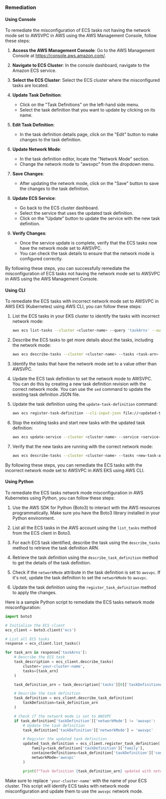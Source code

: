 ### Remediation

#### Using Console

To remediate the misconfiguration of ECS tasks not having the network mode set to AWSVPC in AWS using the AWS Management Console, follow these steps:

1. **Access the AWS Management Console**: Go to the AWS Management Console at https://console.aws.amazon.com/.

2. **Navigate to ECS Cluster**: In the console dashboard, navigate to the Amazon ECS service.

3. **Select the ECS Cluster**: Select the ECS cluster where the misconfigured tasks are located.

4. **Update Task Definition**:
   - Click on the "Task Definitions" on the left-hand side menu.
   - Select the task definition that you want to update by clicking on its name.

5. **Edit Task Definition**:
   - In the task definition details page, click on the "Edit" button to make changes to the task definition.

6. **Update Network Mode**:
   - In the task definition editor, locate the "Network Mode" section.
   - Change the network mode to "awsvpc" from the dropdown menu.

7. **Save Changes**:
   - After updating the network mode, click on the "Save" button to save the changes to the task definition.

8. **Update ECS Service**:
   - Go back to the ECS cluster dashboard.
   - Select the service that uses the updated task definition.
   - Click on the "Update" button to update the service with the new task definition.

9. **Verify Changes**:
   - Once the service update is complete, verify that the ECS tasks now have the network mode set to AWSVPC.
   - You can check the task details to ensure that the network mode is configured correctly.

By following these steps, you can successfully remediate the misconfiguration of ECS tasks not having the network mode set to AWSVPC in AWS using the AWS Management Console.

#### Using CLI

To remediate the ECS tasks with incorrect network mode set to AWSVPC in AWS EKS (Kubernetes) using AWS CLI, you can follow these steps:

1. List the ECS tasks in your EKS cluster to identify the tasks with incorrect network mode:
   
   ```bash
   aws ecs list-tasks --cluster <cluster-name> --query 'taskArns' --output text
   ```

2. Describe the ECS tasks to get more details about the tasks, including the network mode:
   
   ```bash
   aws ecs describe-tasks --cluster <cluster-name> --tasks <task-arn>
   ```

3. Identify the tasks that have the network mode set to a value other than AWSVPC.

4. Update the ECS task definition to set the network mode to AWSVPC. You can do this by creating a new task definition revision with the correct network mode. You can use the `sed` command to update the existing task definition JSON file.

5. Update the task definition using the `update-task-definition` command:

   ```bash
   aws ecs register-task-definition --cli-input-json file://<updated-task-definition.json>
   ```

6. Stop the existing tasks and start new tasks with the updated task definition:

   ```bash
   aws ecs update-service --cluster <cluster-name> --service <service-name> --force-new-deployment
   ```

7. Verify that the new tasks are running with the correct network mode:

   ```bash
   aws ecs describe-tasks --cluster <cluster-name> --tasks <new-task-arn>
   ```

By following these steps, you can remediate the ECS tasks with the incorrect network mode set to AWSVPC in AWS EKS using AWS CLI.

#### Using Python

To remediate the ECS tasks network mode misconfiguration in AWS Kubernetes using Python, you can follow these steps:

1. Use the AWS SDK for Python (Boto3) to interact with the AWS resources programmatically. Make sure you have the Boto3 library installed in your Python environment.

2. List all the ECS tasks in the AWS account using the `list_tasks` method from the ECS client in Boto3.

3. For each ECS task identified, describe the task using the `describe_tasks` method to retrieve the task definition ARN.

4. Retrieve the task definition using the `describe_task_definition` method to get the details of the task definition.

5. Check if the `networkMode` attribute in the task definition is set to `awsvpc`. If it's not, update the task definition to set the `networkMode` to `awsvpc`.

6. Update the task definition using the `register_task_definition` method to apply the changes.

Here is a sample Python script to remediate the ECS tasks network mode misconfiguration:

```python
import boto3

# Initialize the ECS client
ecs_client = boto3.client('ecs')

# List all ECS tasks
response = ecs_client.list_tasks()

for task_arn in response['taskArns']:
    # Describe the ECS task
    task_description = ecs_client.describe_tasks(
        cluster='your-cluster-name',
        tasks=[task_arn]
    )

    task_definition_arn = task_description['tasks'][0]['taskDefinitionArn']

    # Describe the task definition
    task_definition = ecs_client.describe_task_definition(
        taskDefinition=task_definition_arn
    )

    # Check if the network mode is set to AWSVPC
    if task_definition['taskDefinition']['networkMode'] != 'awsvpc':
        # Update the task definition
        task_definition['taskDefinition']['networkMode'] = 'awsvpc'

        # Register the updated task definition
        updated_task_definition = ecs_client.register_task_definition(
            family=task_definition['taskDefinition']['family'],
            containerDefinitions=task_definition['taskDefinition']['containerDefinitions'],
            networkMode='awsvpc'
        )

        print(f"Task definition {task_definition_arn} updated with network mode set to AWSVPC.")
```

Make sure to replace `'your-cluster-name'` with the name of your ECS cluster. This script will identify ECS tasks with network mode misconfiguration and update them to use the `awsvpc` network mode.

